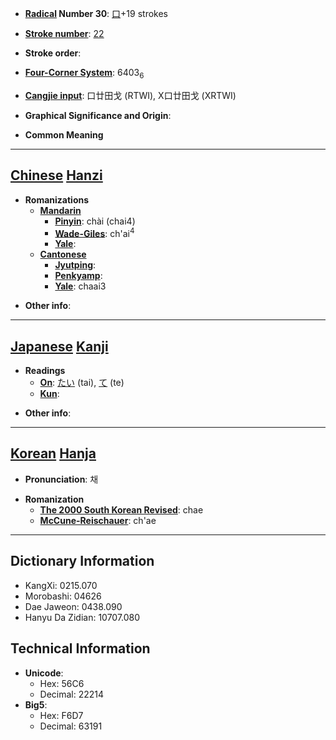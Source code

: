 * '''[[Wiktionary:Chinese radical index| Radical]] Number 30''': [[Wiktionary:Chinese radical index 口|口]]+19 strokes

* '''[[Wiktionary:Chinese total strokes index|Stroke number]]''': [[Wiktionary:Chinese total strokes index 22|22]]

* '''Stroke order''': 

* '''[[Wiktionary:Chinese four corner index|Four-Corner System]]''': 6403<sub>6</sub>

* '''[[Wiktionary:Chinese Cangjie index|Cangjie input]]''': 口廿田戈 (RTWI), X口廿田戈 (XRTWI)

* '''Graphical Significance and Origin''': 

* '''Common Meaning'''

----

== [[Chinese]] [[Hanzi]] ==

* '''Romanizations'''
** '''[[Mandarin]]'''
*** '''[[Pinyin]]''': chài (chai4)
*** '''[[Wade-Giles]]''': ch'ai<sup>4</sup>
*** '''[[Yale]]''': 
** '''[[Cantonese]]'''
*** '''[[Jyutping]]''':
*** '''[[Penkyamp]]''': 
*** '''[[Yale]]''': chaai3

* '''Other info''': 

----

== [[Japanese]] [[Kanji]] ==

* '''Readings'''
** '''[[On]]''': [[たい]] (tai), [[て]] (te)
** '''[[Kun]]''': 

* '''Other info''':  

----

== [[Korean]] [[Hanja]] ==

* '''Pronunciation''': 채

* '''Romanization'''
** '''[[The 2000 South Korean Revised Romanization|The 2000 South Korean Revised]]''': chae
** '''[[McCune-Reischauer]]''': ch'ae

----

== Dictionary Information ==

* KangXi: 0215.070
* Morobashi: 04626
* Dae Jaweon: 0438.090
* Hanyu Da Zidian: 10707.080

== Technical Information ==

* '''Unicode''':
** Hex: 56C6
** Decimal: 22214
* '''Big5''':
** Hex: F6D7
** Decimal: 63191